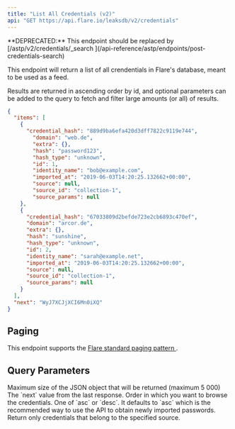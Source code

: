 ```yaml
---
title: "List All Credentials (v2)"
api: "GET https://api.flare.io/leaksdb/v2/credentials"
---
```


<Warning>
**DEPRECATED:** This endpoint should be replaced by
[/astp/v2/credentials/_search <Icon icon="code" size={16} />](/api-reference/astp/endpoints/post-credentials-search)
</Warning>

This endpoint will return a list of all crendentials in Flare's database, meant to be used as a feed.

Results are returned in ascending order by id, and optional parameters can be added to the query to fetch and filter large amounts (or all) of results.

<ResponseExample>

```json Response Example
{
  "items": [
    {
      "credential_hash": "889d9ba6efa420d3dff7822c9119e744",
        "domain": "web.de",
        "extra": {},
        "hash": "password123",
        "hash_type": "unknown",
        "id": 1,
        "identity_name": "bob@example.com",
        "imported_at": "2019-06-03T14:20:25.132662+00:00",
        "source": null,
        "source_id": "collection-1",
        "source_params": null
    },
    {
      "credential_hash": "67033809d2befde723e2cb6893c470ef",
      "domain": "arcor.de",
      "extra": {},
      "hash": "sunshine",
      "hash_type": "unknown",
      "id": 2,
      "identity_name": "sarah@example.net",
      "imported_at": "2019-06-03T14:20:25.132662+00:00",
      "source": null,
      "source_id": "collection-1",
      "source_params": null
    }
  ],
  "next": "WyJ7XCJjXCI6Mn0iXQ"
}
```

</ResponseExample>

## Paging

This endpoint supports the 
[Flare standard paging pattern <Icon icon="book" size={16} />](/concepts/paging).

## Query Parameters

<ParamField query="size" type="number">
  Maximum size of the JSON object that will be returned (maximum 5 000) 
</ParamField>

<ParamField query="from" type="number">
  The `next` value from the last response.
</ParamField>

<ParamField query="order" type="string">
  Order in which you want to browse the credentials. One of `asc` or `desc`.
  It defaults to `asc` which is the recommended way to use the API to obtain newly imported passwords.
</ParamField>

<ParamField query="source_id" type="string">
    Return only credentials that belong to the specified source.
</ParamField>
